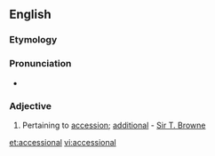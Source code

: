 ==English==

===Etymology===
{{suffix|accession|al}}

===Pronunciation===
* {{a|US}} {{IPA|/æk.ˈsɛʃ.nəl/|/æk.ˈsɛʃ.ən.əl/|/æk.ˈsɛʃ.ən.l/}}

===Adjective===
{{head|en|adjective}}

# {{context|rare}} Pertaining to [[accession]]; [[additional]] - [[w:Thomas Browne|Sir T. Browne]]

[[et:accessional]]
[[vi:accessional]]